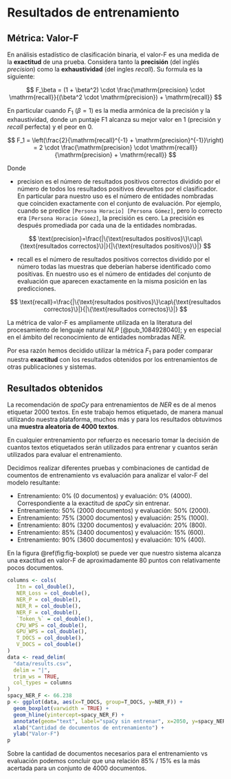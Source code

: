 \newpage
# Resultados de entrenamiento {#results}

## Métrica: Valor-F

En análisis estadístico de clasificación binaria, el $\text{valor-F}$ es una medida de la **exactitud** de una prueba.
Considera tanto la **precisión** (del inglés _precision_) como la **exhaustividad** (del ingles _recall_). Su formula es la siguiente:

$$
F_\beta = (1 + \beta^2) \cdot \frac{\mathrm{precision} \cdot \mathrm{recall}}{(\beta^2 \cdot \mathrm{precision}) + \mathrm{recall}}
$$

En particular cuando $F_1$ ($\beta = 1$) es la media armónica de la precisión y la exhaustividad, donde un puntaje F1 alcanza su mejor valor en 1 (precisión y _recall_ perfecta) y el peor en 0.

$$
F_1 = \left(\frac{2}{\mathrm{recall}^{-1} + \mathrm{precision}^{-1}}\right) = 2 \cdot \frac{\mathrm{precision} \cdot \mathrm{recall}}{\mathrm{precision} + \mathrm{recall}}
$$

Donde

 * $\text{precision}$ es el número de resultados positivos correctos dividido por el número de todos los resultados positivos devueltos por el clasificador.
 En particular para nuestro uso es el número de entidades nombradas que coinciden exactamente con el conjunto de evaluación.
 Por ejemplo, cuando se predice `[Persona Horacio] [Persona Gómez]`, pero lo correcto era `[Persona Horacio Gómez]`, la precisión es cero. La precisión es después promediada por cada una de la entidades nombradas.

$$
\text{precision}=\frac{|\{\text{resultados positivos}\}\cap\{\text{resultados correctos}\}|}{|\{\text{resultados positivos}\}|}
$$
 
 * $\text{recall}$ es el número de resultados positivos correctos dividido por el número todas las muestras que deberían haberse identificado como positivas.
En nuestro uso es el número de entidades del conjunto de evaluación que aparecen exactamente en la misma posición en las predicciones.

$$
\text{recall}=\frac{|\{\text{resultados positivos}\}\cap\{\text{resultados correctos}\}|}{|\{\text{resultados correctos}\}|}
$$

La métrica de $\text{valor-F}$ es ampliamente utilizada en la literatura del procesamiento de lenguaje natural _NLP_ [@pub_1084928040]; y en especial en el ámbito del reconocimiento de entidades nombradas _NER_.

Por esa razón hemos decidido utilizar la métrica $F_1$ para poder comparar nuestra **exactitud** con los resultados obtenidos por los entrenamientos de otras publicaciones y sistemas.

## Resultados obtenidos {#result-data}

La recomendación de _spaCy_ para entrenamientos de _NER_ es de al menos etiquetar 2000 textos. En este trabajo hemos etiquetado, de manera manual utilizando nuestra plataforma, muchos más y para los resultados obtuvimos una **muestra aleatoria de 4000 textos**.

En cualquier entrenamiento por refuerzo es necesario tomar la decisión de cuantos textos etiquetados serán utilizados para entrenar y cuantos serán utilizados para evaluar el entrenamiento.

Decidimos realizar diferentes pruebas y combinaciones de cantidad de coumentos de entrenamiento vs evaluación para analizar el $\text{valor-F}$ del modelo resultante:

* Entrenamiento:  0% (0 documentos) y evaluación: 0% (4000). Correspondiente a la exactitud de _spaCy_ sin entrenar.
* Entrenamiento: 50% (2000 documentos) y evaluación: 50% (2000).
* Entrenamiento: 75% (3000 documentos) y evaluación: 25% (1000).
* Entrenamiento: 80% (3200 documentos) y evaluación: 20% (800).
* Entrenamiento: 85% (3400 documentos) y evaluación: 15% (600).
* Entrenamiento: 90% (3600 documentos) y evaluación: 10% (400).

En la figura \@ref(fig:fig-boxplot) se puede ver que nuestro sistema alcanza una exactitud en $\text{valor-F}$ de aproximadamente 80 puntos con relativamente pocos documentos.

```r
columns <- cols(
   Itn = col_double(),
   NER_Loss = col_double(),
   NER_P = col_double(),
   NER_R = col_double(),
   NER_F = col_double(),
   `Token_%` = col_double(),
   CPU_WPS = col_double(),
   GPU_WPS = col_double(),
   T_DOCS = col_double(),
   V_DOCS = col_double()
)
data <- read_delim(
  "data/results.csv",
  delim = "|",
  trim_ws = TRUE,
  col_types = columns
)
spacy_NER_F <- 66.238
p <- ggplot(data, aes(x=T_DOCS, group=T_DOCS, y=NER_F)) +
  geom_boxplot(varwidth = TRUE) +
  geom_hline(yintercept=spacy_NER_F) +
  annotate(geom="text", label="spaCy sin entrenar", x=2050, y=spacy_NER_F, vjust=-1) +
  xlab("Cantidad de documentos de entrenamiento") +
  ylab("Valor-F")
p
```

Sobre la cantidad de documentos necesarios para el entrenamiento vs evaluación podemos concluir que una relación 85% / 15% es la más acertada para un conjunto de $4000$ documentos.
